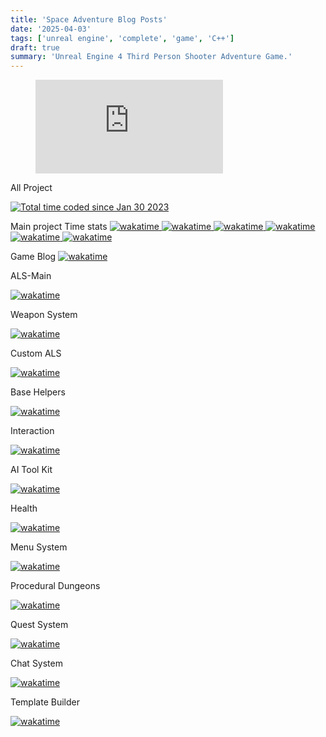 ```yaml
---
title: 'Space Adventure Blog Posts'
date: '2025-04-03'
tags: ['unreal engine', 'complete', 'game', 'C++']
draft: true
summary: 'Unreal Engine 4 Third Person Shooter Adventure Game.'
---
```



<figure><embed src="https://wakatime.com/share/@Bucci/9b326966-a51d-4560-912c-3313f90e177c.svg"></embed></figure>

All Project

<a href="https://wakatime.com/@61dab172-08f9-4642-b8e2-a2302702f4f2">
    <img src="https://wakatime.com/badge/user/61dab172-08f9-4642-b8e2-a2302702f4f2.svg?style=for-the-badge" alt="Total time coded since Jan 30 2023" />
</a>


Main project Time stats
<a href="https://wakatime.com/badge/user/61dab172-08f9-4642-b8e2-a2302702f4f2/project/866b162a-d9ac-4f22-aa64-9b7598d64c1d">
    <img src="https://wakatime.com/badge/user/61dab172-08f9-4642-b8e2-a2302702f4f2/project/866b162a-d9ac-4f22-aa64-9b7598d64c1d.svg?style=default" alt="wakatime" />
</a>
<a href="https://wakatime.com/badge/user/61dab172-08f9-4642-b8e2-a2302702f4f2/project/866b162a-d9ac-4f22-aa64-9b7598d64c1d">
    <img src="https://wakatime.com/badge/user/61dab172-08f9-4642-b8e2-a2302702f4f2/project/866b162a-d9ac-4f22-aa64-9b7598d64c1d.svg?style=plastic" alt="wakatime" />
</a>
<a href="https://wakatime.com/badge/user/61dab172-08f9-4642-b8e2-a2302702f4f2/project/866b162a-d9ac-4f22-aa64-9b7598d64c1d">
    <img src="https://wakatime.com/badge/user/61dab172-08f9-4642-b8e2-a2302702f4f2/project/866b162a-d9ac-4f22-aa64-9b7598d64c1d.svg?style=flat" alt="wakatime" />
</a>
<a href="https://wakatime.com/badge/user/61dab172-08f9-4642-b8e2-a2302702f4f2/project/866b162a-d9ac-4f22-aa64-9b7598d64c1d">
    <img src="https://wakatime.com/badge/user/61dab172-08f9-4642-b8e2-a2302702f4f2/project/866b162a-d9ac-4f22-aa64-9b7598d64c1d.svg?style=flat-square" alt="wakatime" />
</a>
<a href="https://wakatime.com/badge/user/61dab172-08f9-4642-b8e2-a2302702f4f2/project/866b162a-d9ac-4f22-aa64-9b7598d64c1d">
    <img src="https://wakatime.com/badge/user/61dab172-08f9-4642-b8e2-a2302702f4f2/project/866b162a-d9ac-4f22-aa64-9b7598d64c1d.svg?style=for-the-badge" alt="wakatime" />
</a>
<a href="https://wakatime.com/badge/user/61dab172-08f9-4642-b8e2-a2302702f4f2/project/866b162a-d9ac-4f22-aa64-9b7598d64c1d">
    <img src="https://wakatime.com/badge/user/61dab172-08f9-4642-b8e2-a2302702f4f2/project/866b162a-d9ac-4f22-aa64-9b7598d64c1d.svg?style=social" alt="wakatime" />
</a>

Game Blog
<a href="https://wakatime.com/badge/user/61dab172-08f9-4642-b8e2-a2302702f4f2/project/018d820e-161e-4936-a9c2-8ca6990c2723">
    <img src="https://wakatime.com/badge/user/61dab172-08f9-4642-b8e2-a2302702f4f2/project/018d820e-161e-4936-a9c2-8ca6990c2723.svg?style=for-the-badge" alt="wakatime" />
</a>


ALS-Main 

<a href="https://wakatime.com/badge/user/61dab172-08f9-4642-b8e2-a2302702f4f2/project/018e1bcb-83e4-41a3-9156-914f77297495">
    <img src="https://wakatime.com/badge/user/61dab172-08f9-4642-b8e2-a2302702f4f2/project/018e1bcb-83e4-41a3-9156-914f77297495.svg?style=for-the-badge" alt="wakatime" />
</a>

Weapon System

<a href="https://wakatime.com/badge/user/61dab172-08f9-4642-b8e2-a2302702f4f2/project/018d8591-19c5-4acb-9ce7-0dcb1893af07">
    <img src="https://wakatime.com/badge/user/61dab172-08f9-4642-b8e2-a2302702f4f2/project/018d8591-19c5-4acb-9ce7-0dcb1893af07.svg?style=for-the-badge" alt="wakatime" />
</a>

Custom ALS 

<a href="https://wakatime.com/badge/user/61dab172-08f9-4642-b8e2-a2302702f4f2/project/018d858d-6d21-4834-a443-9b126ca8f90b">
    <img src="https://wakatime.com/badge/user/61dab172-08f9-4642-b8e2-a2302702f4f2/project/018d858d-6d21-4834-a443-9b126ca8f90b.svg?style=for-the-badge" alt="wakatime" />
</a>

Base Helpers

<a href="https://wakatime.com/badge/user/61dab172-08f9-4642-b8e2-a2302702f4f2/project/018d8578-d70d-4a30-b89e-5c5b6fb4c425">
    <img src="https://wakatime.com/badge/user/61dab172-08f9-4642-b8e2-a2302702f4f2/project/018d8578-d70d-4a30-b89e-5c5b6fb4c425.svg?style=for-the-badge" alt="wakatime" />
</a>

Interaction 

<a href="https://wakatime.com/badge/user/61dab172-08f9-4642-b8e2-a2302702f4f2/project/018d85e3-0848-41b5-88cf-161533e5d397">
    <img src="https://wakatime.com/badge/user/61dab172-08f9-4642-b8e2-a2302702f4f2/project/018d85e3-0848-41b5-88cf-161533e5d397.svg?style=for-the-badge" alt="wakatime" />
</a>

AI Tool Kit

<a href="https://wakatime.com/badge/user/61dab172-08f9-4642-b8e2-a2302702f4f2/project/018d858d-e3f9-473b-bf9b-3c7250e4d938">
    <img src="https://wakatime.com/badge/user/61dab172-08f9-4642-b8e2-a2302702f4f2/project/018d858d-e3f9-473b-bf9b-3c7250e4d938.svg?style=for-the-badge" alt="wakatime" />
</a>

Health 

<a href="https://wakatime.com/badge/user/61dab172-08f9-4642-b8e2-a2302702f4f2/project/018d869b-0af5-47c9-9354-76245662ff97">
    <img src="https://wakatime.com/badge/user/61dab172-08f9-4642-b8e2-a2302702f4f2/project/018d869b-0af5-47c9-9354-76245662ff97.svg?style=for-the-badge" alt="wakatime" />
</a>

Menu System


<a href="https://wakatime.com/badge/user/61dab172-08f9-4642-b8e2-a2302702f4f2/project/018d86d1-8485-4613-9cff-e3c93ff5abf3">
    <img src="https://wakatime.com/badge/user/61dab172-08f9-4642-b8e2-a2302702f4f2/project/018d86d1-8485-4613-9cff-e3c93ff5abf3.svg?style=for-the-badge" alt="wakatime" />
</a>

Procedural Dungeons

<a href="https://wakatime.com/badge/user/61dab172-08f9-4642-b8e2-a2302702f4f2/project/ce7c3454-6361-4097-a82e-e6ba78ba1a4e">
    <img src="https://wakatime.com/badge/user/61dab172-08f9-4642-b8e2-a2302702f4f2/project/ce7c3454-6361-4097-a82e-e6ba78ba1a4e.svg?style=for-the-badge" alt="wakatime" />
</a>

Quest System

<a href="https://wakatime.com/badge/user/61dab172-08f9-4642-b8e2-a2302702f4f2/project/018da99d-33ab-48d0-b707-66b89aebe978">
    <img src="https://wakatime.com/badge/user/61dab172-08f9-4642-b8e2-a2302702f4f2/project/018da99d-33ab-48d0-b707-66b89aebe978.svg?style=for-the-badge" alt="wakatime" />
</a>

Chat System 

<a href="https://wakatime.com/badge/user/61dab172-08f9-4642-b8e2-a2302702f4f2/project/018d8569-5e56-4f20-a8c1-be37ed83bf66">
    <img src="https://wakatime.com/badge/user/61dab172-08f9-4642-b8e2-a2302702f4f2/project/018d8569-5e56-4f20-a8c1-be37ed83bf66.svg?style=for-the-badge" alt="wakatime" />
</a>

Template Builder

<a href="https://wakatime.com/badge/user/61dab172-08f9-4642-b8e2-a2302702f4f2/project/6bbfc7bd-b6ad-47f5-b3bb-443184df87e5">
    <img src="https://wakatime.com/badge/user/61dab172-08f9-4642-b8e2-a2302702f4f2/project/6bbfc7bd-b6ad-47f5-b3bb-443184df87e5.svg?style=for-the-badge" alt="wakatime" />
</a>